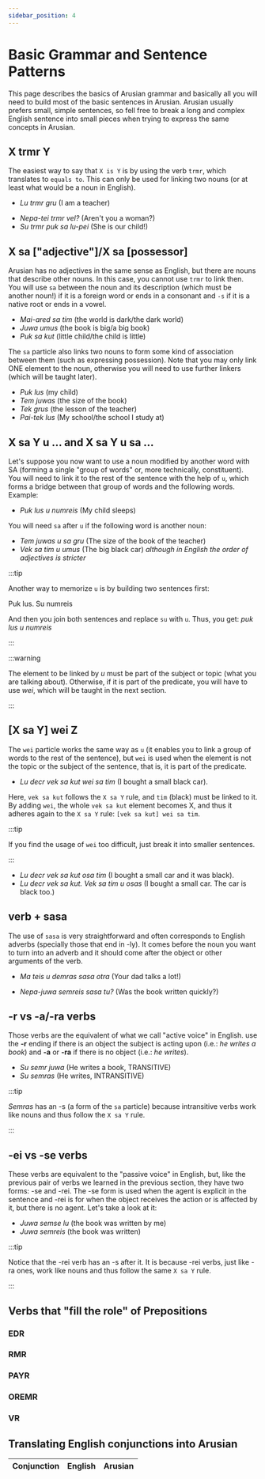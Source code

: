 ```yaml
---
sidebar_position: 4
---
```


# Basic Grammar and Sentence Patterns

This page describes the basics of Arusian grammar and basically all you will need to build
most of the basic sentences in Arusian. Arusian usually prefers small, simple sentences, so
fell free to break a long and complex English sentence into small pieces when trying to express
the same concepts in Arusian.


## X trmr Y

The easiest way to say that `X is Y` is by using the verb `trmr`, which translates to `equals to`.
This can only be used for linking two nouns (or at least what would be a noun in English).

- _Lu trmr gru_ (I am a teacher)

<FontRenderer
    text=". lu trmr gru ."
    rtl
    size="30px"
    color="var(--ifm-color-primary, #794cbd)"
    translit="Lu trmr gru"
/>

- _Nepa-tei trmr vel?_ (Aren't you a woman?)
- _Su trmr puk sa lu-pei_ (She is our child!)

## X sa ["adjective"]/X sa [possessor]

Arusian has no adjectives in the same sense as English, but there are nouns that describe other nouns.
In this case, you cannot use `trmr` to link then. You will use `sa` between the noun and its description (which must be another noun!)
if it is a foreign word or ends in a consonant and `-s` if it is a native root or ends in a vowel.

- _Mai-ared sa tim_ (the world is dark/the dark world)
- _Juwa umus_ (the book is big/a big book)
- _Puk sa kut_ (little child/the child is little)

The `sa` particle also links two nouns to form some kind of association between them (such as expressing possession).
Note that you may
only link ONE element to the noun, otherwise you will need to use further linkers (which will be taught later).

- _Puk lus_ (my child)
- _Tem juwas_ (the size of the book)
- _Tek grus_ (the lesson of the teacher)
- _Pai-tek lus_ (My school/the school I study at)

## X sa Y u ... and X sa Y u sa ...

Let's suppose you now want to use a noun modified by another word with SA (forming a single "group of words" or, more technically, constituent).
You will need to link it to the rest of the sentence with the help of `u`, which forms a bridge between that group of words and the following words.
Example:

- _Puk lus u numreis_ (My child sleeps)

You will need `sa` after `u` if the following word is another noun:

- _Tem juwas u sa gru_ (The size of the book of the teacher)
- _Vek sa tim u umus_ (The big black car) _although in English the order of adjectives is stricter_

:::tip

Another way to memorize `u` is by building two sentences first:

Puk lus. Su numreis

And then you join both sentences and replace `su` with `u`. Thus, you get: _puk lus u numreis_

:::

:::warning

The element to be linked by _u_ must be part of the subject or topic (what you are talking about). 
Otherwise, if it is part of the predicate, you will have to use _wei_, which will be taught in the next section.

:::

## [X sa Y] wei Z

The `wei` particle works the same way as `u` (it enables you to link a group of words to the rest of the sentence), 
but `wei` is used when the element is not the topic or the subject of the sentence, 
that is, it is part of the predicate.

- _Lu decr vek sa kut wei sa tim_ (I bought a small black car).

Here, `vek sa kut` follows the `X sa Y` rule, and `tim` (black) must be linked to it. 
By adding `wei`, the whole `vek sa kut` element becomes X, 
and thus it adheres again to the `X sa Y` rule: `[vek sa kut] wei sa tim`. 

:::tip

If you find the usage of `wei` too difficult, just break it into smaller sentences.

:::

- _Lu decr vek sa kut osa tim_ (I bought a small car and it was black).
- _Lu decr vek sa kut. Vek sa tim u osas_ (I bought a small car. The car is black too.)

## verb + sasa

The use of `sasa` is very straightforward and often corresponds to English adverbs (specially those that end in -ly). 
It comes before the noun you want to turn into an adverb and it should come after the object or other arguments of the verb.

<FontRenderer
    text=". Ma ta,s u demras sa sa oTra ."
    rtl
    size="33px"
    color="var(--ifm-color-primary, #794cbd)"
    translit="Ma teis u demras sasa otra"
/>
- _Ma teis u demras sasa otra_ (Your dad talks a lot!)

<FontRenderer
    text=". Nepa jua semra,s sa sa tu ."
    rtl
    size="33px"
    color="var(--ifm-color-primary, #794cbd)"
    translit="Nepa-juwa semreis sasa tu?"
/>
- _Nepa-juwa semreis sasa tu?_ (Was the book written quickly?)

## -r vs -a/-ra verbs

Those verbs are the equivalent of what we call "active voice" in English. 
 use the **-r** ending if there is an object the subject is acting upon (i.e.: _he writes a book_)
 and **-a** or **-ra** if there is no object (i.e.: _he writes_).

- _Su semr juwa_ (He writes a book, TRANSITIVE)
- _Su semras_ (He writes, INTRANSITIVE)

:::tip

_Semras_ has an -s (a form of the `sa` particle) because intransitive verbs work like nouns and thus follow the `X sa Y` rule.

:::

## -ei vs -se verbs

These verbs are equivalent to the "passive voice" in English, but, like the previous pair of verbs we learned in the previous section, they have two forms: -se and -rei. The -se form is used when the agent is explicit in the sentence and -rei is for when the object receives the action or is affected by it, but there is no agent. Let's take a look at it:

- _Juwa semse lu_ (the book was written by me)
- _Juwa semreis_ (the book was written)

:::tip

Notice that the -rei verb has an -s after it. It is because -rei verbs, just like -ra ones, work like nouns and thus follow the same `X sa Y` rule.

:::

## Verbs that "fill the role" of Prepositions

### EDR
### RMR
### PAYR
### OREMR
### VR

## Translating English conjunctions into Arusian

|Conjunction|English|Arusian|
|---|---|---|